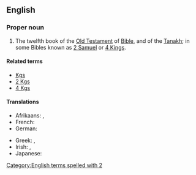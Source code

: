 ==English==
{{book of the Bible|Books of Kings}}

===Proper noun===
{{en-proper noun}}
# {{context|biblical|lang=en}} The twelfth book of the [[Old Testament]] of [[Bible]], and of the [[Tanakh]]; in some Bibles known as [[2 Samuel]] or [[4 Kings]].

====Related terms====
* [[Kgs]]
* [[2 Kgs]]
* [[4 Kgs]]

====Translations====
{{trans-top|book of the Bible}}
* Afrikaans: {{t|af|2 Konings}}, {{t|af|II Konings}}
* French: {{t|fr|2 Rois}}
* German: {{t|de|2 Könige}}
{{trans-mid}}
* Greek: {{t|el|Β' Βασιλειών}}, {{t|el|Βασιλείς Β'}}
* Irish: {{t|ga|Dara Leabhar na Ríthe|m}}, {{t|ga|2 Ríthe|m}}
* Japanese: {{t|ja|列王記下|tr=retsuō kige|sc=Jpan}}
{{trans-bottom}}

[[Category:English terms spelled with 2]]